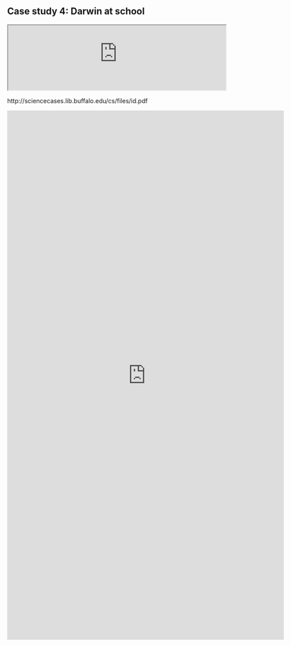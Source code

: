 ## Case study 4: Darwin at school {#case-4}


:::{.case}
<iframe src="http://sciencecases.lib.buffalo.edu/cs/files/id.pdf" width="100%"></iframe>
:::

http://sciencecases.lib.buffalo.edu/cs/files/id.pdf

:::{.case}
<iframe src="https://docs.google.com/forms/d/e/1FAIpQLSduzZAwFH3DLHWwru518ZTrUBuaRfgzYFvRNSfBPncmThWeBg/viewform?embedded=true" width="640" height="1223" frameborder="0" marginheight="0" marginwidth="0">Loading…</iframe>
:::